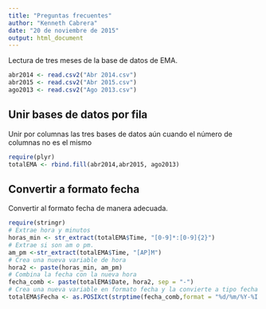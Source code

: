 ```yaml
---
title: "Preguntas frecuentes"
author: "Kenneth Cabrera"
date: "20 de noviembre de 2015"
output: html_document
---
```


Lectura de tres meses de la base de datos de EMA.
```r
abr2014 <- read.csv2("Abr 2014.csv")
abr2015 <- read.csv2("Abr 2015.csv")
ago2013 <- read.csv2("Ago 2013.csv")
```

## Unir bases de datos por fila
Unir por columnas las tres bases de datos aún cuando el 
número de columnas no es el mismo
```r
require(plyr)
totalEMA <- rbind.fill(abr2014,abr2015, ago2013)
```

## Convertir a formato fecha
Convertir al formato fecha de manera adecuada.

```r
require(stringr)
# Extrae hora y minutos
horas_min <- str_extract(totalEMA$Time, "[0-9]*:[0-9]{2}")
# Extrae si son am o pm.
am_pm <-str_extract(totalEMA$Time, "[AP]M")
# Crea una nueva variable de hora
hora2 <- paste(horas_min, am_pm)
# Combina la fecha con la nueva hora
fecha_comb <- paste(totalEMA$Date, hora2, sep = "-")
# Crea una nueva variable en formato fecha y la convierte a tipo fecha
totalEMA$Fecha <- as.POSIXct(strptime(fecha_comb,format = "%d/%m/%Y-%I:%M %p"))
```

